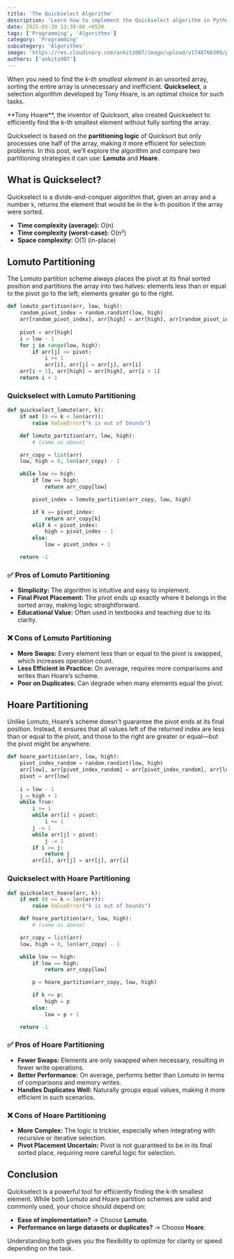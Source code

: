 ```yaml
---
title: 'The Quickselect Algorithm'
description: 'Learn how to implement the Quickselect algorithm in Python for efficient selection of the k-th smallest element.'
date: 2025-05-30 13:30:00 +0530
tags: ['Programming', 'Algorithms']
category: 'Programming'
subcategory: 'Algorithms'
image: 'https://res.cloudinary.com/ankitz007/image/upload/v1748766309/programming/algorithms/quickselect_zroxru.webp'
authors: ['ankitz007']
---
```



When you need to find the *k-th smallest element* in an unsorted array, sorting the entire array is unnecessary and inefficient. **Quickselect**, a selection algorithm developed by Tony Hoare, is an optimal choice for such tasks.

<Callout title="About Quickselect" variant="remark">
    **Tony Hoare**, the inventor of Quicksort, also created Quickselect to efficiently find the k-th smallest element without fully sorting the array.
</Callout>

Quickselect is based on the **partitioning logic** of Quicksort but only processes one half of the array, making it more efficient for selection problems. In this post, we’ll explore the algorithm and compare two partitioning strategies it can use: **Lomuto** and **Hoare**.

## What is Quickselect?

Quickselect is a divide-and-conquer algorithm that, given an array and a number `k`, returns the element that would be in the k-th position if the array were sorted.

* **Time complexity (average):** O(n)
* **Time complexity (worst-case):** O(n²)
* **Space complexity:** O(1) (in-place)

## Lomuto Partitioning

The Lomuto partition scheme always places the pivot at its final sorted position and partitions the array into two halves: elements less than or equal to the pivot go to the left; elements greater go to the right.

```python
def lomuto_partition(arr, low, high):
    random_pivot_index = random.randint(low, high)
    arr[random_pivot_index], arr[high] = arr[high], arr[random_pivot_index]
    
    pivot = arr[high]
    i = low - 1
    for j in range(low, high):
        if arr[j] <= pivot:
            i += 1
            arr[i], arr[j] = arr[j], arr[i]
    arr[i + 1], arr[high] = arr[high], arr[i + 1]
    return i + 1
```

### Quickselect with Lomuto Partitioning

```python
def quickselect_lomuto(arr, k):
    if not (0 <= k < len(arr)):
        raise ValueError("k is out of bounds")

    def lomuto_partition(arr, low, high):
        # (same as above)

    arr_copy = list(arr)
    low, high = 0, len(arr_copy) - 1

    while low <= high:
        if low == high:
            return arr_copy[low]

        pivot_index = lomuto_partition(arr_copy, low, high)

        if k == pivot_index:
            return arr_copy[k]
        elif k < pivot_index:
            high = pivot_index - 1
        else:
            low = pivot_index + 1

    return -1
```

### ✅ Pros of Lomuto Partitioning

* **Simplicity:** The algorithm is intuitive and easy to implement.
* **Final Pivot Placement:** The pivot ends up exactly where it belongs in the sorted array, making logic straightforward.
* **Educational Value:** Often used in textbooks and teaching due to its clarity.

### ❌ Cons of Lomuto Partitioning

* **More Swaps:** Every element less than or equal to the pivot is swapped, which increases operation count.
* **Less Efficient in Practice:** On average, requires more comparisons and writes than Hoare’s scheme.
* **Poor on Duplicates:** Can degrade when many elements equal the pivot.

## Hoare Partitioning

Unlike Lomuto, Hoare’s scheme doesn't guarantee the pivot ends at its final position. Instead, it ensures that all values left of the returned index are less than or equal to the pivot, and those to the right are greater or equal—but the pivot might be anywhere.

```python
def hoare_partition(arr, low, high):
    pivot_index_random = random.randint(low, high)
    arr[low], arr[pivot_index_random] = arr[pivot_index_random], arr[low]
    pivot = arr[low]
    
    i = low - 1
    j = high + 1
    while True:
        i += 1
        while arr[i] < pivot:
            i += 1
        j -= 1
        while arr[j] > pivot:
            j -= 1
        if i >= j:
            return j
        arr[i], arr[j] = arr[j], arr[i]
```

### Quickselect with Hoare Partitioning

```python
def quickselect_hoare(arr, k):
    if not (0 <= k < len(arr)):
        raise ValueError("k is out of bounds")

    def hoare_partition(arr, low, high):
        # (same as above)

    arr_copy = list(arr)
    low, high = 0, len(arr_copy) - 1

    while low <= high:
        if low == high:
            return arr_copy[low]

        p = hoare_partition(arr_copy, low, high)

        if k <= p:
            high = p
        else:
            low = p + 1

    return -1
```

### ✅ Pros of Hoare Partitioning

* **Fewer Swaps:** Elements are only swapped when necessary, resulting in fewer write operations.
* **Better Performance:** On average, performs better than Lomuto in terms of comparisons and memory writes.
* **Handles Duplicates Well:** Naturally groups equal values, making it more efficient in such scenarios.

### ❌ Cons of Hoare Partitioning

* **More Complex:** The logic is trickier, especially when integrating with recursive or iterative selection.
* **Pivot Placement Uncertain:** Pivot is not guaranteed to be in its final sorted place, requiring more careful logic for selection.

## Conclusion

Quickselect is a powerful tool for efficiently finding the k-th smallest element. While both Lomuto and Hoare partition schemes are valid and commonly used, your choice should depend on:

* **Ease of implementation?** → Choose **Lomuto**.
* **Performance on large datasets or duplicates?** → Choose **Hoare**.

Understanding both gives you the flexibility to optimize for clarity or speed depending on the task.
